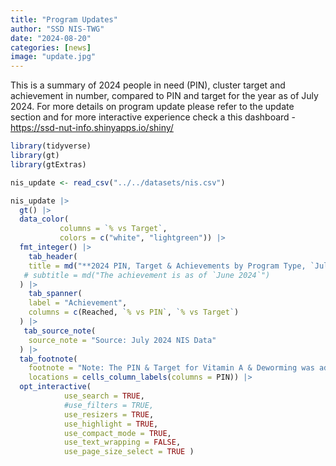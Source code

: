 ```yaml
---
title: "Program Updates"
author: "SSD NIS-TWG"
date: "2024-08-20"
categories: [news]
image: "update.jpg"
---
```


This is a summary of 2024 people in need (PIN), cluster target and achievement in number, compared to PIN and target for the year as of July 2024. For more details on program update please refer to the update section and for more interactive experience check a this dashboard - <https://ssd-nut-info.shinyapps.io/shiny/>

```r
library(tidyverse)
library(gt)
library(gtExtras)
```

```r
nis_update <- read_csv("../../datasets/nis.csv")

nis_update |> 
  gt() |> 
  data_color(
           columns = `% vs Target`, 
           colors = c("white", "lightgreen")) |>
  fmt_integer() |>
    tab_header(
    title = md("**2024 PIN, Target & Achievements by Program Type, `July 2024`**"),
   # subtitle = md("The achievement is as of `June 2024`")
  ) |> 
    tab_spanner(
    label = "Achievement",
    columns = c(Reached, `% vs PIN`, `% vs Target`)
  ) |> 
   tab_source_note(
    source_note = "Source: July 2024 NIS Data"
  ) |> 
  tab_footnote(
    footnote = "Note: The PIN & Target for Vitamin A & Deworming was adjusted by the MOH",
    locations = cells_column_labels(columns = PIN)) |>
  opt_interactive(
            use_search = TRUE,
            #use_filters = TRUE,
            use_resizers = TRUE,
            use_highlight = TRUE,
            use_compact_mode = TRUE,
            use_text_wrapping = FALSE,
            use_page_size_select = TRUE )
```
